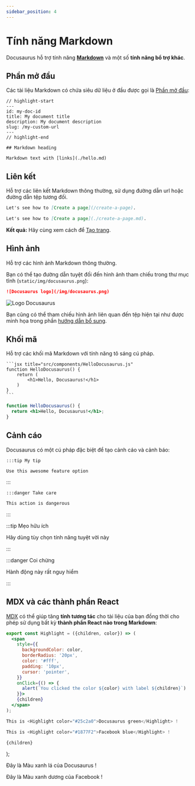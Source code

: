 ```yaml
---
sidebar_position: 4
---
```


# Tính năng Markdown

Docusaurus hỗ trợ tính năng **[Markdown](https://daringfireball.net/projects/markdown/syntax)** và một số **tính năng bổ trợ khác**.

## Phần mở đầu

Các tài liệu Markdown có chứa siêu dữ liệu ở đầu được gọi là [Phần mở đầu](https://jekyllrb.com/docs/front-matter/):

```text title="my-doc.md"
// highlight-start
---
id: my-doc-id
title: My document title
description: My document description
slug: /my-custom-url
---
// highlight-end

## Markdown heading

Markdown text with [links](./hello.md)
```

## Liên kết

Hỗ trợ các liên kết Markdown thông thường, sử dụng đường dẫn url hoặc đường dẫn tệp tương đối.

```md
Let's see how to [Create a page](/create-a-page).
```

```md
Let's see how to [Create a page](./create-a-page.md).
```

**Kết quả:** Hãy cùng xem cách để [Tạo trang](./create-a-page.md).

## Hình ảnh

Hỗ trợ các hình ảnh Markdown thông thường.

Bạn có thể tạo đường dẫn tuyệt đối đến hình ảnh tham chiếu trong thư mục tĩnh (`static/img/docusaurus.png`):

```md
![Docusaurus logo](/img/docusaurus.png)
```

![Logo Docusaurus](/img/docusaurus.png)

Bạn cũng có thể tham chiếu hình ảnh liên quan đến tệp hiện tại như được minh họa trong phần [hướng dẫn bổ sung](../tutorial-extras/manage-docs-versions.md).

## Khối mã

Hỗ trợ các khối mã Markdown với tính năng tô sáng cú pháp.

    ```jsx title="src/components/HelloDocusaurus.js"
    function HelloDocusaurus() {
        return (
            <h1>Hello, Docusaurus!</h1>
        )
    }
    ```

```jsx title="src/components/HelloDocusaurus.js"
function HelloDocusaurus() {
  return <h1>Hello, Docusaurus!</h1>;
}
```

## Cảnh cáo

Docusaurus có một cú pháp đặc biệt để tạo cảnh cáo và cảnh báo:

    :::tip My tip
    
    Use this awesome feature option
    

:::
    
    :::danger Take care
    
    This action is dangerous
    

:::

:::tip Mẹo hữu ích

Hãy dùng tùy chọn tính năng tuyệt vời này

:::

:::danger Coi chừng

Hành động này rất nguy hiểm

:::

## MDX và các thành phần React

[MDX](https://mdxjs.com/) có thể giúp tăng **tính tương tác** cho tài liệu của bạn đồng thời cho phép sử dụng bất kỳ **thành phần React nào trong Markdown**:

```jsx
export const Highlight = ({children, color}) => (
  <span
    style={{
      backgroundColor: color,
      borderRadius: '20px',
      color: '#fff',
      padding: '10px',
      cursor: 'pointer',
    }}
    onClick={() => {
      alert(`You clicked the color ${color} with label ${children}`)
    }}>
    {children}
  </span>
);

This is <Highlight color="#25c2a0">Docusaurus green</Highlight> !

This is <Highlight color="#1877F2">Facebook blue</Highlight> !
```

    {children}
  </span> );

Đây là <Highlight color="#25c2a0">Màu xanh lá của Docusaurus</Highlight> !

Đây là <Highlight color="#1877F2">Màu xanh dương của Facebook</Highlight> !
